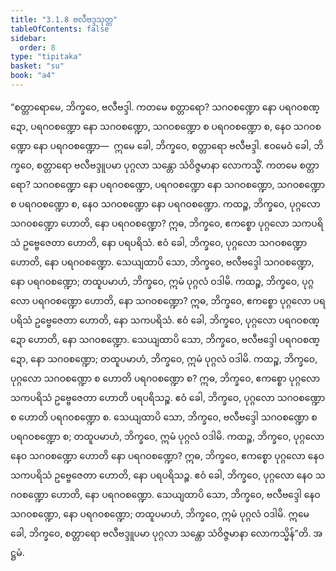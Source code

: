```yaml
---
title: "3.1.8 ဗလီဗဒ္ဒသုတ္တ"
tableOfContents: false
sidebar:
  order: 8
type: "tipitaka"
basket: "su"
book: "a4"
---
```



<DynamicBreadcrumb />

<Division number="108" book="a4" e="ch" v="15" p="423">

<Paragraph number="712" book="a4">
“စတ္တာရောမေ, ဘိက္ခဝေ, ဗလီဗဒ္ဒါ. ကတမေ စတ္တာရော? သဂဝစဏ္ဍော နော ပရဂဝစဏ္ဍော, ပရဂဝစဏ္ဍော နော သဂဝစဏ္ဍော, သဂဝစဏ္ဍော စ ပရဂဝစဏ္ဍော စ, နေဝ သဂဝစဏ္ဍော နော ပရဂဝစဏ္ဍော—  ဣမေ ခေါ, ဘိက္ခဝေ, စတ္တာရော ဗလီဗဒ္ဒါ. ဧဝမေဝံ ခေါ, ဘိက္ခဝေ, စတ္တာရော ဗလီဗဒ္ဒူပမာ ပုဂ္ဂလာ သန္တော သံဝိဇ္ဇမာနာ လောကသ္မိံ. ကတမေ စတ္တာရော? သဂဝစဏ္ဍော နော ပရဂဝစဏ္ဍော, ပရဂဝစဏ္ဍော နော သဂဝစဏ္ဍော, သဂဝစဏ္ဍော စ ပရဂဝစဏ္ဍော စ, နေဝ သဂဝစဏ္ဍော နော ပရဂဝစဏ္ဍော.
</Paragraph>

<Paragraph number="713" book="a4">
ကထဉ္စ, ဘိက္ခဝေ, ပုဂ္ဂလော သဂဝစဏ္ဍော ဟောတိ, နော ပရဂဝစဏ္ဍော? ဣဓ, ဘိက္ခဝေ, ဧကစ္စော ပုဂ္ဂလော သကပရိသံ ဥဗ္ဗေဇေတာ ဟောတိ, နော ပရပရိသံ. ဧဝံ ခေါ, ဘိက္ခဝေ, ပုဂ္ဂလော သဂဝစဏ္ဍော ဟောတိ, နော ပရဂဝစဏ္ဍော. သေယျထာပိ သော, ဘိက္ခဝေ, ဗလီဗဒ္ဒေါ သဂဝစဏ္ဍော, နော ပရဂဝစဏ္ဍော; တထူပမာဟံ, ဘိက္ခဝေ, ဣမံ ပုဂ္ဂလံ ဝဒါမိ.
</Paragraph>

<Paragraph number="714" book="a4">
ကထဉ္စ, ဘိက္ခဝေ, ပုဂ္ဂလော ပရဂဝစဏ္ဍော ဟောတိ, နော သဂဝစဏ္ဍော? ဣဓ, ဘိက္ခဝေ, ဧကစ္စော ပုဂ္ဂလော ပရပရိသံ ဥဗ္ဗေဇေတာ ဟောတိ, နော သကပရိသံ. ဧဝံ ခေါ, ဘိက္ခဝေ, ပုဂ္ဂလော ပရဂဝစဏ္ဍော ဟောတိ, နော သဂဝစဏ္ဍော. သေယျထာပိ သော, ဘိက္ခဝေ, ဗလီဗဒ္ဒေါ ပရဂဝစဏ္ဍော, နော သဂဝစဏ္ဍော; တထူပမာဟံ, ဘိက္ခဝေ, ဣမံ ပုဂ္ဂလံ ဝဒါမိ.
</Paragraph>

<Paragraph number="715" book="a4">
ကထဉ္စ, ဘိက္ခဝေ, ပုဂ္ဂလော သဂဝစဏ္ဍော စ ဟောတိ ပရဂဝစဏ္ဍော စ? ဣဓ, ဘိက္ခဝေ, ဧကစ္စော ပုဂ္ဂလော သကပရိသံ ဥဗ္ဗေဇေတာ ဟောတိ ပရပရိသဉ္စ. ဧဝံ ခေါ, ဘိက္ခဝေ, ပုဂ္ဂလော သဂဝစဏ္ဍော စ ဟောတိ ပရဂဝစဏ္ဍော စ. သေယျထာပိ သော, ဘိက္ခဝေ, ဗလီဗဒ္ဒေါ သဂဝစဏ္ဍော စ ပရဂဝစဏ္ဍော စ; တထူပမာဟံ, ဘိက္ခဝေ, ဣမံ ပုဂ္ဂလံ ဝဒါမိ.
</Paragraph>

<Paragraph number="716" book="a4">
ကထဉ္စ, ဘိက္ခဝေ, ပုဂ္ဂလော နေဝ သဂဝစဏ္ဍော ဟောတိ နော ပရဂဝစဏ္ဍော? ဣဓ, ဘိက္ခဝေ, ဧကစ္စော ပုဂ္ဂလော နေဝ သကပရိသံ ဥဗ္ဗေဇေတာ ဟောတိ, နော ပရပရိသဉ္စ. ဧဝံ ခေါ, ဘိက္ခဝေ, ပုဂ္ဂလော နေဝ သဂဝစဏ္ဍော ဟောတိ, နော ပရဂဝစဏ္ဍော. သေယျထာပိ သော, ဘိက္ခဝေ, ဗလီဗဒ္ဒေါ နေဝ သဂဝစဏ္ဍော, နော ပရဂဝစဏ္ဍော; တထူပမာဟံ, ဘိက္ခဝေ, ဣမံ ပုဂ္ဂလံ ဝဒါမိ. ဣမေ ခေါ, ဘိက္ခဝေ, စတ္တာရော ဗလီဗဒ္ဒူပမာ ပုဂ္ဂလာ သန္တော သံဝိဇ္ဇမာနာ လောကသ္မိန်”တိ.

</Paragraph>
</Division>

<Paragraph number="717" type="center" book="a4">
အဋ္ဌမံ.
</Paragraph>